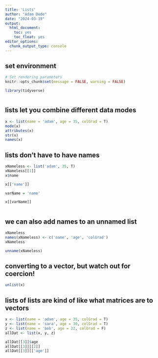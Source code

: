 ```yaml
---
title: 'Lists'
author: "Adam Dede"
date: "2024-03-19"
output:
  html_document:
    toc: yes
    toc_float: yes
editor_options:
  chunk_output_type: console
---
```



## set environment

```r

# Set rendering parameters
knitr::opts_chunk$set(message = FALSE, warning = FALSE)

library(tidyverse)



```

## lists let you combine different data modes

```r
x <- list(name = 'adam', age = 35, colGrad = T)
mode(x)
attributes(x)
str(x)
names(x)

```
## lists don't have to have names
```r
xNameless <- list('adam', 35, T)
xNameless[[1]]
x$name

x[['name']]

varName = 'name'

x[[varName]]



```

## we can also add names to an unnamed list
```r
xNameless
names(xNameless) <- c('name', 'age', 'colGrad')
xNameless

unname(xNameless)


```

## converting to a vector, but watch out for coercion! 

```r
unlist(x)


```
## lists of lists are kind of like what matrices are to vectors
```r
x <- list(name = 'adam', age = 35, colGrad = T)
y <- list(name = 'sara', age = 30, colGrad = T)
z <- list(name = 'bob', age = 22, colGrad = F)
allDat <- list(x, y, z)

allDat[[3]]$age
allDat[[3]][[2]]
allDat[[3]][['age']]

```

